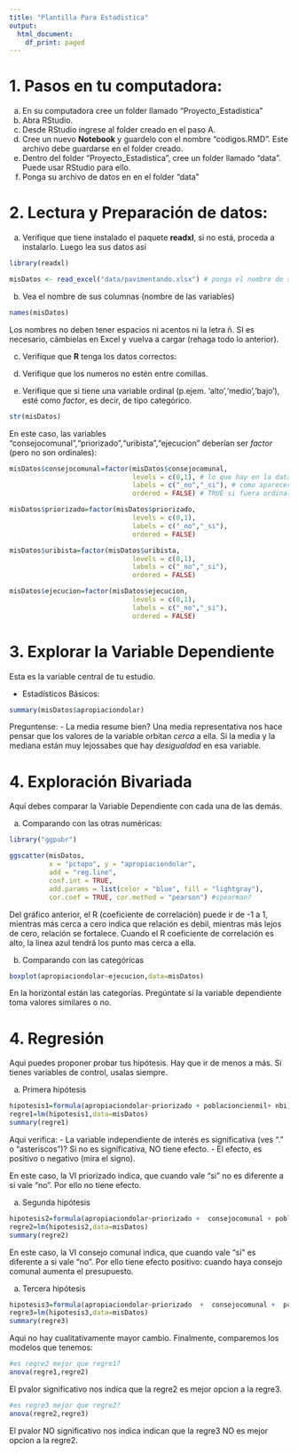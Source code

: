 ```yaml
---
title: "Plantilla Para Estadistica"
output:
  html_document:
    df_print: paged
---
```


# 1. Pasos en tu computadora:

a. En su computadora cree un folder llamado "Proyecto_Estadistica"
b. Abra RStudio.
c. Desde RStudio ingrese al folder creado en el paso A.
d. Cree un nuevo **Notebook** y guardelo con el nombre "codigos.RMD". Este archivo debe guardarse en el folder creado.
e. Dentro del folder "Proyecto_Estadistica", cree un folder llamado "data". Puede usar RStudio para ello.
f. Ponga su archivo de datos en en el folder "data"

# 2. Lectura y Preparación de datos:

a. Verifique que tiene instalado el paquete **readxl**, si no está, proceda a instalarlo. Luego lea sus datos así

```r
library(readxl)

misDatos <- read_excel("data/pavimentando.xlsx") # ponga el nombre de su archivo.
```

b. Vea el nombre de sus columnas (nombre de las variables)

```r
names(misDatos)
```

Los nombres no deben tener espacios ni acentos ni la letra ñ. SI es necesario, cámbielas en Excel y vuelva a cargar (rehaga todo lo anterior).

c. Verifique que **R** tenga los datos correctos:

a. Verifique que los numeros no estén entre comillas.
b. Verifique que si tiene una variable ordinal (p.ejem. 'alto','medio','bajo'), esté como _factor_, es decir, de tipo categórico.

```r
str(misDatos)
```
En este caso, las variables "consejocomunal","priorizado","uribista","ejecucion" deberían ser _factor_ (pero no son ordinales):

```r

misDatos$consejocomunal=factor(misDatos$consejocomunal,
                               levels = c(0,1), # lo que hay en la data actual
                               labels = c("_no","_si"), # como aparecerá ahora
                               ordered = FALSE) # TRUE si fuera ordinal

misDatos$priorizado=factor(misDatos$priorizado,
                               levels = c(0,1),
                               labels = c("_no","_si"),
                               ordered = FALSE)

misDatos$uribista=factor(misDatos$uribista,
                               levels = c(0,1),
                               labels = c("_no","_si"),
                               ordered = FALSE)

misDatos$ejecucion=factor(misDatos$ejecucion,
                               levels = c(0,1),
                               labels = c("_no","_si"),
                               ordered = FALSE)
```



# 3. Explorar la Variable Dependiente

Esta es la variable central de tu estudio.

* Estadísticos Básicos:

```r
summary(misDatos$apropiaciondolar)
```

Preguntense:
- La media resume bien? Una media representativa nos hace pensar que los valores de la variable orbitan _cerca_ a ella. Si la media y la mediana están muy lejossabes que hay  _desigualdad_ en esa variable.

# 4. Exploración Bivariada

Aquí debes comparar la Variable Dependiente con cada una de las demás. 

a. Comparando con las otras numéricas:

```r
library("ggpubr")

ggscatter(misDatos, 
          x = "pctopo", y = "apropiaciondolar", 
          add = "reg.line", 
          conf.int = TRUE, 
          add.params = list(color = "blue", fill = "lightgray"),
          cor.coef = TRUE, cor.method = "pearson") #spearman?
```

Del gráfico anterior, el R (coeficiente de correlación) puede ir de -1 a 1, mientras más cerca a cero indica que relación es debil, mientras más lejos de cero, relación se fortalece. Cuando el R coeficiente de correlación es alto, la linea azul tendrá los punto mas cerca a ella.

b. Comparando con las categóricas

```r
boxplot(apropiaciondolar~ejecucion,data=misDatos)
```

En la horizontal están las categorías. Pregúntate sí la variable dependiente toma valores similares o no.

# 4. Regresión

Aqui puedes proponer probar tus hipótesis. Hay que ir de menos a más. Si tienes variables de control, usalas siempre.

a. Primera hipótesis

```r
hipotesis1=formula(apropiaciondolar~priorizado + poblacioncienmil+ nbi)
regre1=lm(hipotesis1,data=misDatos)
summary(regre1)
```

Aqui verifica:
- La variable independiente de interés es significativa (ves "." o "asteriscos")? Si no es significativa, NO tiene efecto. 
- El efecto, es positivo o negativo (mira el signo).

En este caso, la VI priorizado indica, que cuando vale "si" no es diferente a si vale "no". Por ello no tiene efecto.

a. Segunda hipótesis

```r
hipotesis2=formula(apropiaciondolar~priorizado +  consejocomunal + poblacioncienmil+ nbi)
regre2=lm(hipotesis2,data=misDatos)
summary(regre2)
```

En este caso, la VI consejo comunal  indica, que cuando vale "si" es diferente a si vale "no". Por ello tiene efecto positivo: cuando haya consejo comunal aumenta el presupuesto.

a. Tercera hipótesis

```r
hipotesis3=formula(apropiaciondolar~priorizado  +  consejocomunal +  pctopo + poblacioncienmil+ nbi)
regre3=lm(hipotesis3,data=misDatos)
summary(regre3)
```

Aqui no hay cualitativamente mayor cambio. Finalmente, comparemos los modelos que tenemos:

```r
#es regre2 mejor que regre1?
anova(regre1,regre2)
```
El pvalor significativo nos indica que la regre2 es mejor opcion a la regre3.

```r
#es regre3 mejor que regre2?
anova(regre2,regre3)
```
El pvalor NO significativo nos indica indican que la regre3 NO es mejor opcion a la regre2.
